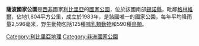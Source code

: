 {{Infobox protected area
| name = 薩波國家公園
| iucn_category = II
| map = Liberia
| map_caption = 
| map_width = 250
| location = {{flag|Liberia}}
| nearest_city = [[格林維爾_(利比里亞)|格林維爾]]
| coords = {{coord|5|24|40.01|N|8|24|52.65|W|display=inline,title}}
| area = 1,804平方公里
| established = 1983年
}}

'''薩波國家公園'''是[[西非|西非]]國家[[利比里亞|利比里亞]]的[[國家公園|國家公園]]，位於該國南部[[錫諾縣|錫諾縣]]，毗鄰[[格林維爾_(利比里亞)|格林維爾]]，佔地1,804平方公里，成立於1983年，是該國唯一的國家公園，每年平均降雨量2,596毫米，野生動物包括125種[[哺乳類動物|哺乳類動物]]和590種[[鳥類|鳥類]]。

{{wikivoyage}}
[[Category:利比里亞地理|Category:利比里亞地理]]
[[Category:非洲國家公園|Category:非洲國家公園]]
{{Liberia-stub}}